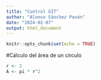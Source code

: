 ```yaml
---
title: "Control GIT"
author: "Alonso Sánchez Pavón"
date: "2024-02-07"
output: html_document
---
```


```r
knitr::opts_chunk$set(echo = TRUE)
```

#Cálculo del área de un círculo
```r
r <- 2
A <- pi * r^2
```

